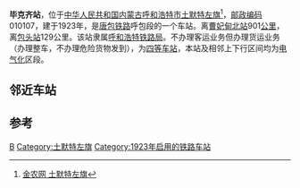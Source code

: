 {{noteTA
|1=zh-cn:始发车次; zh-hk:列車班次;
|2=zh-cn:车次; zh-hk:班次;
}}
{{Infobox station
|name = 毕克齐站
|eng_name = Bikeqi Railway Station
|symbol_right = {{rint|cn|rail}}
|image = 
|caption = 
|address = [[内蒙古自治区|内蒙古]][[呼和浩特市|呼和浩特市]][[土默特左旗|土默特左旗]][[毕克齐镇|毕克齐镇]]
|coordinates = {{coord|40.722093|N|111.279903|E|display=inline,title}}
|lines = [[唐包铁路|唐包铁路]]
|owned = [[呼和浩特铁路局|呼和浩特铁路局]][[鄂尔多斯车务段|鄂尔多斯车务段]]
|code = 12602<ref>{{cite book|title=中华人民共和国铁路车站代码（GB/T 10302-2010）|publisher=中国标准出版社|year=2010|isbn=155066140495|ignore-isbn-error=true|pages=4}}</ref>
|commercial_code = BKC
|pinyin_code = BKQ
|classification = [[四等站_(中铁)|四等站]]
}}
'''毕克齐站'''，位于[[中华人民共和国|中华人民共和国]][[内蒙古自治区|内蒙古]][[呼和浩特市|呼和浩特市]][[土默特左旗|土默特左旗]]<ref>[http://ww.agri.com.cn/railway/1423.htm 金农网 土默特左旗]{{Dead link|date=2018年6月 |bot=InternetArchiveBot |fix-attempted=no }}</ref>，[[邮政编码|邮政编码]]010107，建于1923年，是[[唐包铁路|唐包铁路]]呼包段的一个车站。离[[曹妃甸北站|曹妃甸北站]]901[[公里|公里]]，离[[包头站|包头站]]129公里。该站隶属[[呼和浩特铁路局|呼和浩特铁路局]]。不办理客运业务但办理货运业务（办理整车，不办理危险货物发到），为[[四等站_(中铁)|四等车站]]，本站及相邻上下行区间均为[[电气化|电气化]]区段。

== 邻近车站 ==
{{start rail box|[[File:China_Railways.svg|16px]] [[中国铁路|中国铁路]]}}
{{s-inop|[[瓜房子站|瓜房子站]]|{{站|曹妃甸北}}方向}}
{{s-line|[[唐包铁路|唐包铁路]]<br />← 13km 毕克齐站 14km →}}
{{s-inop|[[察素齐站|察素齐站]]|{{站|包头}}方向}}
{{end box}}

==参考==
{{reflist}}

{{唐包铁路}}
{{铁路车站小作品}}
{{内蒙古小作品}}

[[Category:呼和浩特市铁路车站|B]]
[[Category:土默特左旗|Category:土默特左旗]]
[[Category:1923年启用的铁路车站|Category:1923年启用的铁路车站]]